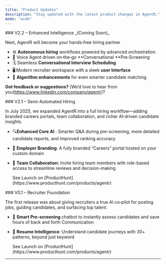 ```yaml
---
title: "Product Updates"
description: "Stay updated with the latest product changes in AgentR."
mode: "wide"
---
```


<Update label="(Upcoming)">
  ### V2.2 – Enhanced Intelligence _(Coming Soon)_

  Next, AgentR will become your hands‑free hiring partner

  - ⚙️ **Autonomous hiring** workflows powered by advanced orchestration.
  - 📱  Voice Agent driven on‑the‑go **Conversational **Pre‑Screening
  - 🗓️ Seamless **Conversational Interview Scheduling**
  - 🖥️ Modern recruiter workspace with a sleek **user Interface**
  - 🧠 **Algorithm enhancements** for even smarter candidate matching

  <Note>**Got feedback or suggestions?** [We’d love to hear from you(https://www.linkedin.com/company/agentr)?</Note>

</Update>

<Update label="July 2025">
  ### V2.1 – Semi-Automated Hiring

  In July 2025, we expanded AgentR into a full hiring workflow—adding branded careers portals, team collaboration, and richer AI‑driven candidate insights.

  - 🔍**Enhanced Core AI** : Smarter Q&A during pre-screening, more detailed candidate reports, and improved ranking accuracy
  - 🎨 **Employer Branding**: A fully branded “Careers” portal hosted on your custom domain
  - 🤝 **Team Collaboration:** Invite hiring team members with role-based access to streamline reviews and decision-making

    <Check>
      See Launch on  [ProductHunt](https://www.producthunt.com/products/agentr)
    </Check>
</Update>

<Update label="April 2025">
  ### V0.1 – Recruiter Foundation

  The first release was about giving recruiters a true AI co‑pilot for posting jobs, guiding candidates, and surfacing top talent.

  - 💬 **Smart Pre-screening** chatbot to instantly assess candidates and save hours of back and forth Communication
  - 🧾 **Resume Intelligence**: Understand candidate journeys with 30\+ patterns, beyond just keyword

    <Check>
      See Launch on  [ProductHunt](https://www.producthunt.com/products/agentr)
    </Check>
</Update>

---